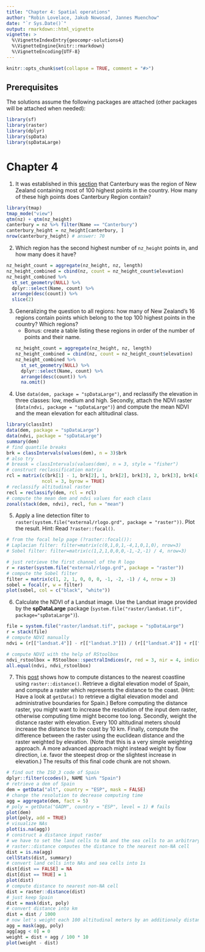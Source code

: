 ```yaml
---
title: "Chapter 4: Spatial operations"
author: "Robin Lovelace, Jakub Nowosad, Jannes Muenchow"
date: "`r Sys.Date()`"
output: rmarkdown::html_vignette
vignette: >
  %\VignetteIndexEntry{geocompr-solutions4}
  %\VignetteEngine{knitr::rmarkdown}
  %\VignetteEncoding{UTF-8}
---
```


```r
knitr::opts_chunk$set(collapse = TRUE, comment = "#>")
```

## Prerequisites {-}

The solutions assume the following packages are attached (other packages will be attached when needed):

```r
library(sf)
library(raster)
library(dplyr)
library(spData)
library(spDataLarge)
```

# Chapter 4

1) It was established in this [section](https://geocompr.robinlovelace.net/spatial-operations.html#spatial-vec) that Canterbury was the region of New Zealand containing most of 100 highest points in the country.
How many of these high points does Canterbury Region contain?

```r
library(tmap)
tmap_mode("view")
qtm(nz) + qtm(nz_height)
canterbury = nz %>% filter(Name == "Canterbury")
canterbury_height = nz_height[canterbury, ]
nrow(canterbury_height) # answer: 70
```

2) Which region has the second highest number of `nz_height` points in, and how many does it have?
```r
nz_height_count = aggregate(nz_height, nz, length)
nz_height_combined = cbind(nz, count = nz_height_count$elevation)
nz_height_combined %>% 
  st_set_geometry(NULL) %>% 
  dplyr::select(Name, count) %>% 
  arrange(desc(count)) %>% 
  slice(2)
```

3) Generalizing the question to all regions: how many of New Zealand's 16 regions contain points which belong to the top 100 highest points in the country? Which regions?
    - Bonus: create a table listing these regions in order of the number of points and their name.
```r
nz_height_count = aggregate(nz_height, nz, length)
nz_height_combined = cbind(nz, count = nz_height_count$elevation)
nz_height_combined %>% 
  st_set_geometry(NULL) %>% 
  dplyr::select(Name, count) %>% 
  arrange(desc(count)) %>% 
  na.omit()
```

4) Use `data(dem, package = "spDataLarge")`, and reclassify the elevation in three classes: low, medium and high.
Secondly, attach the NDVI raster (`data(ndvi, package = "spDataLarge")`) and compute the mean NDVI and the mean elevation for each altitudinal class.
```r
library(classInt)
data(dem, package = "spDataLarge")
data(ndvi, package = "spDataLarge")
summary(dem)
# find quantile breaks
brk = classIntervals(values(dem), n = 3)$brk
# also try
# breask = classIntervals(values(dem), n = 3, style = "fisher")
# construct reclassification matrix
rcl = matrix(c(brk[1] - 1, brk[2], 1, brk[2], brk[3], 2, brk[3], brk[4], 3), 
             ncol = 3, byrow = TRUE)
# reclassify altitudinal raster
recl = reclassify(dem, rcl = rcl)
# compute the mean dem and ndvi values for each class
zonal(stack(dem, ndvi), recl, fun = "mean")
```

5) Apply a line detection filter to `raster(system.file("external/rlogo.grd", package = "raster"))`.
Plot the result.
Hint: Read `?raster::focal()`.

```r
# from the focal help page (?raster::focal()):
# Laplacian filter: filter=matrix(c(0,1,0,1,-4,1,0,1,0), nrow=3)
# Sobel filter: filter=matrix(c(1,2,1,0,0,0,-1,-2,-1) / 4, nrow=3)

# just retrieve the first channel of the R logo
r = raster(system.file("external/rlogo.grd", package = "raster"))
# compute the Sobel filter
filter = matrix(c(1, 2, 1, 0, 0, 0, -1, -2, -1) / 4, nrow = 3)
sobel = focal(r, w = filter)
plot(sobel, col = c("black", "white"))
```

6) Calculate the NDVI of a Landsat image. 
Use the Landsat image provided by the **spDataLarge** package (`system.file("raster/landsat.tif", package="spDataLarge")`).

```r
file = system.file("raster/landsat.tif", package = "spDataLarge")
r = stack(file)
# compute NDVI manually
ndvi = (r[["landsat.4"]] - r[["landsat.3"]]) / (r[["landsat.4"]] + r[["landsat.3"]])
```

```r
# compute NDVI with the help of RStoolbox
ndvi_rstoolbox = RStoolbox::spectralIndices(r, red = 3, nir = 4, indices = "NDVI")
all.equal(ndvi, ndvi_rstoolbox)
```

7) This [post](https://stackoverflow.com/questions/35555709/global-raster-of-geographic-distances) shows how to compute distances to the nearest coastline using `raster::distance()`.
Retrieve a digital elevation model of Spain, and compute a raster which represents the distance to the coast.
(Hint: Have a look at `getData()` to retrieve a digital elevation model and administrative boundaries for Spain.)
Before computing the distance raster, you might want to increase the resolution of the input dem raster, otherwise computing time might become too long. 
Secondly, weight the distance raster with elevation.
Every 100 altitudinal meters should increase the distance to the coast by 10 km.
Finally, compute the difference between the raster using the euclidean distance and the raster weighted by elevation.
(Note that this is a very simple weighting approach.
A more advanced approach might instead weight by flow direction, i.e. favor the steepest drop or the slightest increase in elevation.)
The results of this final code chunk are not shown.

```r
# find out the ISO_3 code of Spain
dplyr::filter(ccodes(), NAME %in% "Spain")
# retrieve a dem of Spain
dem = getData("alt", country = "ESP", mask = FALSE)
# change the resolution to decrease computing time
agg = aggregate(dem, fact = 5)
# poly = getData("GADM", country = "ESP", level = 1) # fails
plot(dem)
plot(poly, add = TRUE)
# visualize NAs
plot(is.na(agg))
# construct a distance input raster
# we have to set the land cells to NA and the sea cells to an arbitrary value since 
# raster::distance computes the distance to the nearest non-NA cell
dist = is.na(agg)
cellStats(dist, summary)
# convert land cells into NAs and sea cells into 1s
dist[dist == FALSE] = NA
dist[dist == TRUE] = 1
plot(dist)
# compute distance to nearest non-NA cell
dist = raster::distance(dist)
# just keep Spain
dist = mask(dist, poly)
# convert distance into km
dist = dist / 1000
# now let's weight each 100 altitudinal meters by an additionaly distance of 10 km
agg = mask(agg, poly)
agg[agg < 0] = 0
weight = dist + agg / 100 * 10
plot(weight - dist)
```
